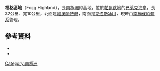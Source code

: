 {{coord|72|45|S|60|50|W|source:GNIS|display=title}}

'''福格高地'''（Fogg Highland），是[[南極洲|南極洲]]的高地，位於[[帕爾默地|帕爾默地]]的[[巴萊克海岸|巴萊克海岸]]，長37公里、寬19公里，北面是[[維奧蘭特灣|維奧蘭特灣]]，南面是[[克洛斯冰川|克洛斯冰川]]，現時由[[南極條約體系|南極條約體系]]管理。

==參考資料==
*{{cite gnis | type = antarid | id = 5084| name = Fogg Highland | accessdate = 2012-03-29}}
*{{usgs-gazetteer|id=5084}}

{{Antarctica-geo-stub}}
[[Category:南極洲|Category:南極洲]]
